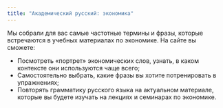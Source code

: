 ```yaml
---
title: "Академический русский: экономика"
---
```


Мы собрали для вас самые частотные термины и фразы, которые встречаются в учебных материалах по экономике. На сайте вы сможете:

- Посмотреть «портрет» экономических слов, узнать, в каком контексте они используются чаще всего;
- Самостоятельно выбрать, какие фразы вы хотите потренировать в упражнениях;
- Повторять грамматику русского языка на актуальном материале, которые вы будете изучать на лекциях и семинарах по экономике.